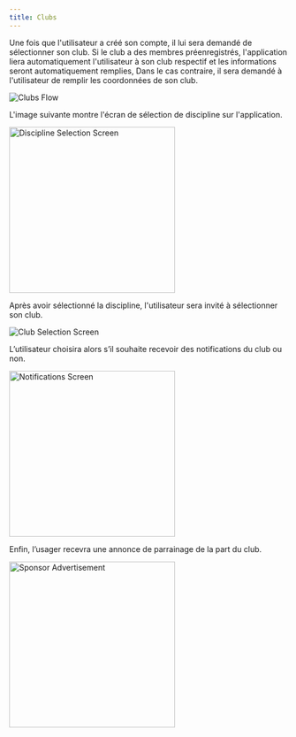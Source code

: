 ```yaml
---
title: Clubs
---
```


Une fois que l'utilisateur a créé son compte, il lui sera demandé de sélectionner son club. Si le club a des membres préenregistrés, l'application liera automatiquement l'utilisateur à son club respectif et les informations seront automatiquement remplies, Dans le cas contraire, il sera demandé à l'utilisateur de remplir les coordonnées de son club.

<Image src="media/flow-clubs.svg" alt="Clubs Flow" />

L'image suivante montre l'écran de sélection de discipline sur l'application.

<Image src="media/screen-discipline.png" alt="Discipline Selection Screen" width="300px"/>

Après avoir sélectionné la discipline, l'utilisateur sera invité à sélectionner son club.

<Image src="media/screen-club-2.png" alt="Club Selection Screen"/>

L’utilisateur choisira alors s’il souhaite recevoir des notifications du club ou non.

<Image src="media/screen-club-3.png" alt="Notifications Screen" width="300px"/>

Enfin, l’usager recevra une annonce de parrainage de la part du club.

<Image src="media/screen-club-4.png" alt="Sponsor Advertisement" width="300px"/>
